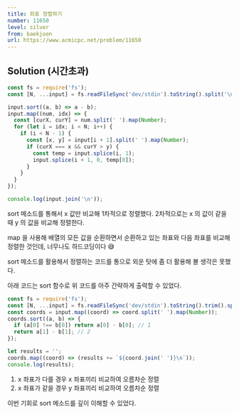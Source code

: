 ```yaml
---
title: 좌표 정렬하기
number: 11650
level: silver
from: baekjoon
url: https://www.acmicpc.net/problem/11650
---
```


## Solution (시간초과)

```js
const fs = require('fs');
const [N, ...input] = fs.readFileSync('dev/stdin').toString().split('\n');

input.sort((a, b) => a - b);
input.map((num, idx) => {
  const [curX, curY] = num.split(' ').map(Number);
  for (let i = idx; i < N; i++) {
    if (i < N - 1) {
      const [x, y] = input[i + 1].split(' ').map(Number);
      if (curX === x && curY > y) {
        const temp = input.splice(i, 1);
        input.splice(i + 1, 0, temp[0]);
      }
    }
  }
});

console.log(input.join('\n'));
```

sort 메소드를 통해서 x 값만 비교해 1차적으로 정렬했다. 2차적으로는 x 의 값이 같을 때 y 의 값을 비교해 정렬한다.

map 을 사용해 배열의 모든 값을 순환하면서 순환하고 있는 좌표와 다음 좌표를 비교해 정렬한 것인데, 너무나도 하드코딩이다 😅

sort 메소드를 활용해서 정렬하는 코드를 통으로 외운 탓에 좀 더 활용해 볼 생각은 못했다.

아래 코드는 sort 함수로 위 코드를 아주 간략하게 출력할 수 있었다.

```js
const fs = require('fs');
const [N, ...input] = fs.readFileSync('dev/stdin').toString().trim().split('\n');
const coords = input.map((coord) => coord.split(' ').map(Number));
coords.sort((a, b) => {
  if (a[0] !== b[0]) return a[0] - b[0]; // 1
  return a[1] - b[1]; // 2
});

let results = '';
coords.map((coord) => (results += `${coord.join(' ')}\n`));
console.log(results);
```

1. x 좌표가 다를 경우 x 좌표끼리 비교하여 오름차순 정렬
2. x 좌표가 같을 경우 y 좌표끼리 비교하여 오름차순 정렬

이번 기회로 sort 메소드를 깊이 이해할 수 있었다.

